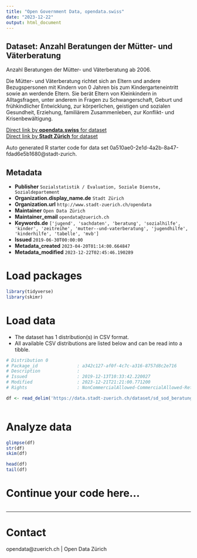 ```yaml
---
title: "Open Government Data, opendata.swiss"
date: "2023-12-22"
output: html_document
---
```


## Dataset: Anzahl Beratungen der Mütter- und Väterberatung

Anzahl Beratungen der Mütter- und Väterberatung ab 2006.

Die Mütter- und Väterberatung richtet sich an Eltern und andere Bezugspersonen mit Kindern von 0 Jahren bis zum Kindergarteneintritt sowie an werdende Eltern. Sie berät Eltern von Kleinkindern in Alltagsfragen, unter anderem in Fragen zu Schwangerschaft, Geburt und frühkindlicher Entwicklung, zur körperlichen, geistigen und sozialen Gesundheit, Erziehung, familiärem Zusammenleben, zur Konflikt- und Krisenbewältigung.


[Direct link by **opendata.swiss** for dataset](https://opendata.swiss/de/dataset/anzahl-beratungen-der-mutter-und-vaterberatung1)<br>
[Direct link by **Stadt Zürich** for dataset](https://data.stadt-zuerich.ch/dataset/sd_sod_beratungen_muetter_vaeterberatung)

Auto generated R starter code for data set 0a510ae0-2e1d-4a2b-8a47-fdad6e5b1680@stadt-zurich.

## Metadata

- **Publisher** `Sozialstatistik / Evaluation, Soziale Dienste, Sozialdepartement`
- **Organization.display_name.de** `Stadt Zürich`
- **Organization.url** `http://www.stadt-zuerich.ch/opendata`
- **Maintainer** `Open Data Zürich`
- **Maintainer_email** `opendata@zuerich.ch`
- **Keywords.de** `['jugend', 'sachdaten', 'beratung', 'sozialhilfe', 'kinder', 'zeitreihe', 'mutter--und-vaterberatung', 'jugendhilfe', 'kinderhilfe', 'tabelle', 'mvb']`
- **Issued** `2019-06-30T00:00:00`
- **Metadata_created** `2023-04-20T01:14:00.664847`
- **Metadata_modified** `2023-12-22T02:45:46.190289`


# Load packages

```r

library(tidyverse)
library(skimr)

```

# Load data

-   The dataset has 1 distribution(s) in CSV format.
-   All available CSV distributions are listed below and can be read into a tibble.

```r

# Distribution 0
# Package_id               : a342c127-af0f-4c7c-a316-8757d8c2e716
# Description              : 
# Issued                   : 2019-12-13T10:33:42.220027
# Modified                 : 2023-12-21T21:21:00.771200
# Rights                   : NonCommercialAllowed-CommercialAllowed-ReferenceNotRequired

df <- read_delim('https://data.stadt-zuerich.ch/dataset/sd_sod_beratungen_muetter_vaeterberatung/download/sd_sod_beratungen_muetter_vaeterberatung.csv')



```

# Analyze data

```r

glimpse(df)
str(df)
skim(df)

head(df)
tail(df)

```

# Continue your code here...

```r

```

------------------------------------------------------------------------

# Contact

opendata@zuerich.ch | Open Data Zürich
